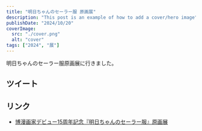 ```yaml
---
title: "明日ちゃんのセーラー服 原画展"
description: "This post is an example of how to add a cover/hero image"
publishDate: "2024/10/20"
coverImage:
  src: "./cover.png"
  alt: "cover"
tags: ["2024", "展"]
---
```


明日ちゃんのセーラー服原画展に行きました。

## ツイート

<Twitter url="https://x.com/dokudamichang/status/1847911180373020768" />

## リンク

- [博漫画家デビュー15周年記念『明日ちゃんのセーラー服』原画展](https://akebi-chan-exhibition.com/)
